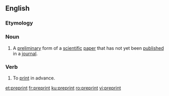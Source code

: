 ==English==

===Etymology===
{{prefix|en|pre|print}}

===Noun===
{{wikipedia}}
{{en-noun}}

# A [[preliminary]] form of a [[scientific]] [[paper]] that has not yet been [[published]] in a [[journal]].

===Verb===
{{en-verb}}
# To [[print]] in advance.

[[et:preprint]]
[[fr:preprint]]
[[ku:preprint]]
[[ro:preprint]]
[[vi:preprint]]
